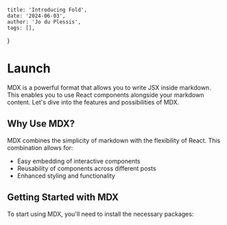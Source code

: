     title: 'Introducing Fold',
    date: '2024-06-03',
    author: 'Jo du Plessis',
    tags: [],
}


# Launch

MDX is a powerful format that allows you to write JSX inside markdown. This enables you to use React components alongside your markdown content. Let's dive into the features and possibilities of MDX.

## Why Use MDX?

MDX combines the simplicity of markdown with the flexibility of React. This combination allows for:

- Easy embedding of interactive components
- Reusability of components across different posts
- Enhanced styling and functionality

## Getting Started with MDX

To start using MDX, you'll need to install the necessary packages:

<Code snippet="npm i --save @fold-dev/core @fold-dev/design" />

